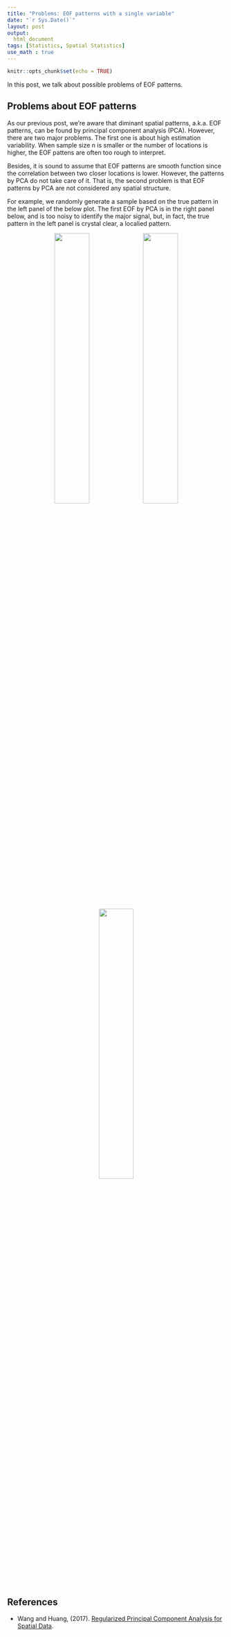 ```yaml
---
title: "Problems: EOF patterns with a single variable"
date: "`r Sys.Date()`"
layout: post
output:
  html_document
tags: [Statistics, Spatial Statistics]
use_math : true
---
```


```r
knitr::opts_chunk$set(echo = TRUE)
```

In this post, we talk about possible problems of EOF patterns.

## Problems about EOF patterns

As our previous post, we're aware that diminant spatial patterns, a.k.a. EOF patterns, can be found by principal component analysis (PCA). However, there are two major problems. The first one is about high estimation variability. 
When sample size n is smaller or the number of locations is higher, the EOF pattens are often too rough to interpret.

Besides, it is sound to assume that EOF patterns are smooth function since the correlation between two closer locations is lower. However, the patterns by PCA do not take care of it. That is, the second problem is that EOF patterns by PCA are not considered any spatial structure. 

For example, we randomly generate a sample based on the true pattern in the left panel of the below plot. The first EOF by PCA is in the right panel below, and is too noisy to identify the major signal, but, in fact, the true pattern in the left panel is crystal clear, a localied pattern.

<center>
  <img src="{{ site.url }}/assets/problems_eof_patterns_with_a_single_variable/true.png"   width="40%" height="40%">
  <img src="{{ site.url }}/assets/problems_eof_patterns_with_a_single_variable/pca.png"  width="40%" height="40%">
</center>
<center>
<img src="{{ site.url }}/assets/problems_eof_patterns_with_a_single_variable/bar.png"   width="40%" height="40%">
</center>


## References

* Wang and Huang, (2017). [Regularized Principal Component Analysis for Spatial Data](http://www.tandfonline.com/doi/full/10.1080/10618600.2016.1157483").


